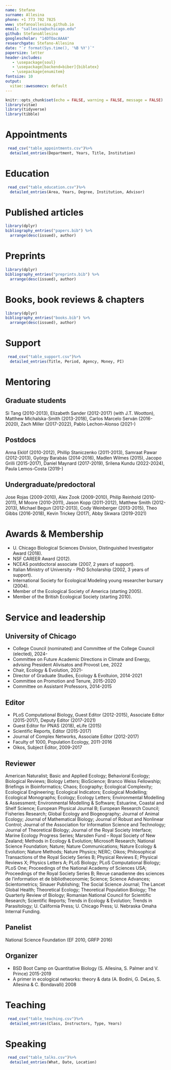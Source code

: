 ```yaml
---
name: Stefano
surname: Allesina
phone: +1 773 702 7825
www: stefanoallesina.github.io
email: "sallesina@uchicago.edu"
github: StefanoAllesina
googlescholar: "14DTOacAAAA"
researchgate: Stefano-Allesina
date: "`r format(Sys.time(), '%B %Y')`"
papersize: letter
header-includes:
   - \usepackage{soul}
   - \usepackage[backend=biber]{biblatex}
   - \usepackage{enumitem}
fontsize: 10
output:
  vitae::awesomecv: default
---
```


<!---
NOTE: 
For some reason, this only works with version 0.5.3 of package vitae
You can install it using:

install.packages("https://cran.r-project.org/src/contrib/Archive/vitae/vitae_0.5.3.tar.gz", repos = NULL, type = "source")

To compile CV just knit

--->



```r
knitr::opts_chunk$set(echo = FALSE, warning = FALSE, message = FALSE)
library(vitae)
library(tidyverse)
library(tibble)
```

\colorlet{awesome}{awesome-emerald}
\colorlet{awesome}{awesome-nephritis}
\colorlet{awesome}{awesome-orange}

# Appointments

```r
 read_csv("table_appointments.csv")%>% 
  detailed_entries(Department, Years, Title, Institution)
```

# Education
```r
 read_csv("table_education.csv")%>% 
  detailed_entries(Area, Years, Degree, Institution, Advisor)
```

# Published articles

```r
library(dplyr)
bibliography_entries("papers.bib") %>%
  arrange(desc(issued), author)
```

# Preprints

```r
library(dplyr)
bibliography_entries("preprints.bib") %>%
  arrange(desc(issued), author)
```

# Books, book reviews & chapters

```r
library(dplyr)
bibliography_entries("books.bib") %>%
  arrange(desc(issued), author)
```

# Support
```r
 read_csv("table_support.csv")%>% 
  detailed_entries(Title, Period, Agency, Money, PI)
```

# Mentoring
## Graduate students
Si Tang (2010-2013), Elizabeth Sander (2012-2017) (with J.T. Wootton), Matthew Michalska-Smith (2013-2018), Carlos Marcelo Serván (2016-2020), Zach Miller (2017-2022), Pablo Lechon-Alonso (2021-)

## Postdocs
Anna Eklöf (2010-2012), Phillip Staniczenko (2011-2013), Samraat Pawar (2012-2013), György Barabás (2014-2016), Madlen Wilmes (2015), Jacopo Grilli (2015-2017), Daniel Maynard (2017-2019), Srilena Kundu (2022-2024),  Paula Lemos-Costa (2019-)

## Undergraduate/predoctoral
Jose Rojas (2009-2010), Alex Zook (2009-2010), Philip Reinhold (2010-2011), M Moore (2010-2011), Jason Kopp (2011-2012), Matthew Smith (2012-2013), Michael Begun (2012-2013), Cody Weinberger (2013-2015), Theo Gibbs (2016-2018), Kevin Trickey (2017), Abby Skwara (2019-2021)

# Awards & Membership
* U. Chicago Biological Sciences Division, Distinguished Investigator Award (2018).
* NSF CAREER Award (2012).
* NCEAS postdoctoral associate (2007, 2 years of support).
* Italian Ministry of University - PhD Scholarship (2002, 3 years of support).
* International Society for Ecological Modeling young researcher bursary (2004).
* Member of the Ecological Society of America (starting 2005).
* Member of the British Ecological Society (starting 2010).

# Service and leadership

## University of Chicago
* College Council (nominated) and Committee of the College Council (elected), 2024-
* Committee on Future Academic Directions in Climate and Energy, advising President Alivisatos and Provost Lee, 2022
* Chair, Ecology & Evolution, 2021-
* Director of Graduate Studies, Ecology & Evoltuion, 2014-2021
* Committee on Promotion and Tenure, 2015-2020
* Committee on Assistant Professors, 2014-2015

## Editor
* PLoS Computational Biology, Guest Editor (2012-2015), Associate Editor (2015-2017), Deputy Editor (2017-2021)
* Guest Editor for PNAS (2018), eLife (2015) 
* Scientific Reports, Editor (2015-2017)
* Journal of Complex Networks, Associate Editor (2012-2017)
* Faculty of 1000, Population Ecology, 2011-2016
* Oikos, Subject Editor, 2009-2017

## Reviewer

American Naturalist; Basic and Applied Ecology; Behavioral Ecology; Biological Reviews; Biology Letters; BioScience; Branco Weiss Fellowship; Briefings in Bioinformatics; Chaos; Ecography; Ecological Complexity; Ecological Engineering; Ecological Indicators; Ecological Modelling; Ecological Monographs; Ecology; Ecology Letters; Environmental Modelling & Assessment; Environmental Modelling & Software; Estuarine, Coastal and Shelf Science; European Physical Journal B; European Research Council; Fisheries Research; Global Ecology and Biogeography; Journal of Animal Ecology; Journal of Mathematical Biology; Journal of Robust and Nonlinear Control; Journal of the Association for Information Science and Technology; Journal of Theoretical Biology; Journal of the Royal Society Interface; Marine Ecology Progress Series; Marsden Fund -- Royal Society of New Zealand; Methods in Ecology & Evolution; Microsoft Research; National Science Foundation; Nature; Nature Communications; Nature Ecology & Evolution; Nature Methods; Nature Physics; NERC; Oikos; Philosophical Transactions of the Royal Society Series B; Physical Reviews E; Physical Reviews X; Physics Letters A; PLoS Biology; PLoS Computational Biology; PLoS One; Proceedings of the National Academy of Sciences USA; Proceedings of the Royal Society Series B; Revue canadienne des sciences de l'information et de bibliotheconomie; Science; Science Advances; Scientometrics; Sinauer Publishing; The Social Science Journal; The Lancet Global Health; Theoretical Ecology; Theoretical Population Biology; The Quarterly Review of Biology; Romanian National Council for Scientific Research; Scientific Reports; Trends in Ecology & Evolution; Trends in Parasitology; U. California Press; U. Chicago Press; U. Nebraska Omaha Internal Funding.

## Panelist
National Science Foundation (EF 2010, GRFP 2016)

## Organizer
* BSD Boot Camp on Quantitative Biology (S. Allesina, S. Palmer and V. Prince) 2015-2019
* A primer in ecological networks: theory & data (A. Bodini, G. DeLeo, S. Allesina & C. Bondavalli) 2008

# Teaching
```r
 read_csv("table_teaching.csv")%>% 
  detailed_entries(Class, Instructors, Type, Years)
```

# Speaking
```r
 read_csv("table_talks.csv")%>% 
  detailed_entries(What, Date, Location)
```
